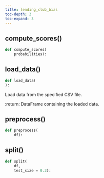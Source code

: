 ```yaml
---
title: lending_club_bias
toc-depth: 3
toc-expand: 3
---
```


## compute_scores[()]{.muted}

```python
def compute_scores(
    probabilities):
```

## load_data[()]{.muted}

```python
def load_data(
):
```

Load data from the specified CSV file.

:return: DataFrame containing the loaded data.

## preprocess[()]{.muted}

```python
def preprocess(
    df):
```

## split[()]{.muted}

```python
def split(
    df,
    test_size = 0.3):
```
